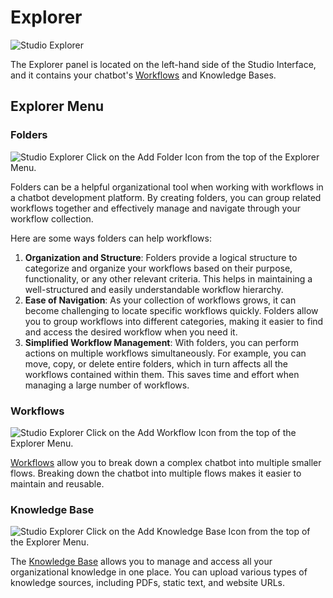 # Explorer

![Studio Explorer](/docs/content/studio-explorer.png)

The Explorer panel is located on the left-hand side of the Studio Interface, and it contains your chatbot's [Workflows](./workflows/) and Knowledge Bases.

## Explorer Menu

### Folders

![Studio Explorer](/docs/content/add-folder.png)
Click on the Add Folder Icon from the top of the Explorer Menu.

Folders can be a helpful organizational tool when working with workflows in a chatbot development platform. By creating folders, you can group related workflows together and effectively manage and navigate through your workflow collection.

Here are some ways folders can help workflows:
1. **Organization and Structure**: Folders provide a logical structure to categorize and organize your workflows based on their purpose, functionality, or any other relevant criteria. This helps in maintaining a well-structured and easily understandable workflow hierarchy.
2. **Ease of Navigation**: As your collection of workflows grows, it can become challenging to locate specific workflows quickly. Folders allow you to group workflows into different categories, making it easier to find and access the desired workflow when you need it.
3. **Simplified Workflow Management**: With folders, you can perform actions on multiple workflows simultaneously. For example, you can move, copy, or delete entire folders, which in turn affects all the workflows contained within them. This saves time and effort when managing a large number of workflows.

### Workflows

![Studio Explorer](/docs/content/add-workflow.png)
Click on the Add Workflow Icon from the top of the Explorer Menu.

[Workflows](./workflows/) allow you to break down a complex chatbot into multiple smaller flows. Breaking down the chatbot into multiple flows makes it easier to maintain and reusable.

### Knowledge Base

![Studio Explorer](/docs/content/add-kb.png)
Click on the Add Knowledge Base Icon from the top of the Explorer Menu.

The [Knowledge Base](./knowledge-base/) allows you to manage and access all your organizational knowledge in one place. You can upload various types of knowledge sources, including PDFs, static text, and website URLs.
